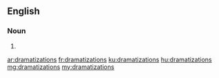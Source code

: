 ==English==

===Noun===
{{head|en|plural}}

# {{plural of|dramatization|lang=en|nocat=1}}

[[ar:dramatizations]]
[[fr:dramatizations]]
[[ku:dramatizations]]
[[hu:dramatizations]]
[[mg:dramatizations]]
[[my:dramatizations]]